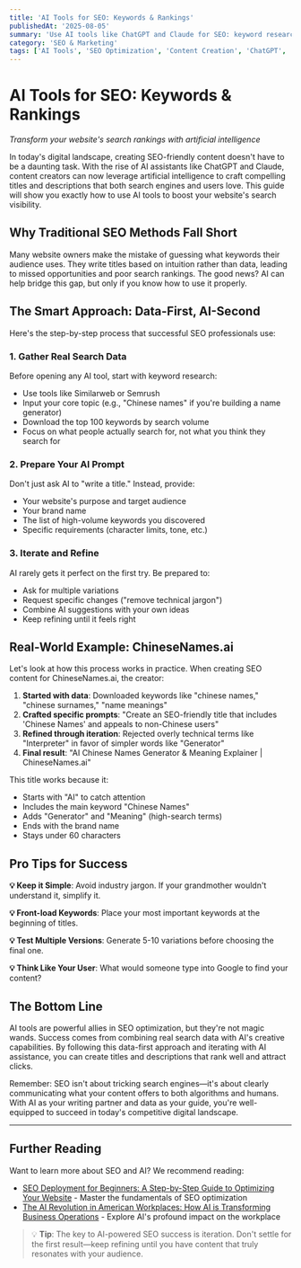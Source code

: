 ```yaml
---
title: 'AI Tools for SEO: Keywords & Rankings'
publishedAt: '2025-08-05'
summary: 'Use AI tools like ChatGPT and Claude for SEO: keyword research, title and description generation, and on-page optimization to boost rankings and clicks.'
category: 'SEO & Marketing'
tags: ['AI Tools', 'SEO Optimization', 'Content Creation', 'ChatGPT', 'Claude', 'Keyword Research', 'Website Optimization']
---
```


# AI Tools for SEO: Keywords & Rankings

*Transform your website's search rankings with artificial intelligence*

In today's digital landscape, creating SEO-friendly content doesn't have to be a daunting task. With the rise of AI assistants like ChatGPT and Claude, content creators can now leverage artificial intelligence to craft compelling titles and descriptions that both search engines and users love. This guide will show you exactly how to use AI tools to boost your website's search visibility.

## Why Traditional SEO Methods Fall Short

Many website owners make the mistake of guessing what keywords their audience uses. They write titles based on intuition rather than data, leading to missed opportunities and poor search rankings. The good news? AI can help bridge this gap, but only if you know how to use it properly.

## The Smart Approach: Data-First, AI-Second

Here's the step-by-step process that successful SEO professionals use:

### 1. **Gather Real Search Data**

Before opening any AI tool, start with keyword research:
- Use tools like Similarweb or Semrush
- Input your core topic (e.g., "Chinese names" if you're building a name generator)
- Download the top 100 keywords by search volume
- Focus on what people actually search for, not what you think they search for

### 2. **Prepare Your AI Prompt**

Don't just ask AI to "write a title." Instead, provide:
- Your website's purpose and target audience
- Your brand name
- The list of high-volume keywords you discovered
- Specific requirements (character limits, tone, etc.)

### 3. **Iterate and Refine**

AI rarely gets it perfect on the first try. Be prepared to:
- Ask for multiple variations
- Request specific changes ("remove technical jargon")
- Combine AI suggestions with your own ideas
- Keep refining until it feels right

## Real-World Example: ChineseNames.ai

Let's look at how this process works in practice. When creating SEO content for ChineseNames.ai, the creator:

1. **Started with data**: Downloaded keywords like "chinese names," "chinese surnames," "name meanings"
2. **Crafted specific prompts**: "Create an SEO-friendly title that includes 'Chinese Names' and appeals to non-Chinese users"
3. **Refined through iteration**: Rejected overly technical terms like "Interpreter" in favor of simpler words like "Generator"
4. **Final result**: "AI Chinese Names Generator & Meaning Explainer | ChineseNames.ai"

This title works because it:
- Starts with "AI" to catch attention
- Includes the main keyword "Chinese Names"
- Adds "Generator" and "Meaning" (high-search terms)
- Ends with the brand name
- Stays under 60 characters

## Pro Tips for Success

**💡 Keep it Simple**: Avoid industry jargon. If your grandmother wouldn't understand it, simplify it.

**💡 Front-load Keywords**: Place your most important keywords at the beginning of titles.

**💡 Test Multiple Versions**: Generate 5-10 variations before choosing the final one.

**💡 Think Like Your User**: What would someone type into Google to find your content?

## The Bottom Line

AI tools are powerful allies in SEO optimization, but they're not magic wands. Success comes from combining real search data with AI's creative capabilities. By following this data-first approach and iterating with AI assistance, you can create titles and descriptions that rank well and attract clicks.

Remember: SEO isn't about tricking search engines—it's about clearly communicating what your content offers to both algorithms and humans. With AI as your writing partner and data as your guide, you're well-equipped to succeed in today's competitive digital landscape.

---

## Further Reading

Want to learn more about SEO and AI? We recommend reading:

- [SEO Deployment for Beginners: A Step-by-Step Guide to Optimizing Your Website](/blog/seo) - Master the fundamentals of SEO optimization
- [The AI Revolution in American Workplaces: How AI is Transforming Business Operations](/blog/ai-revolution-american-workplaces) - Explore AI's profound impact on the workplace

> 💡 **Tip**: The key to AI-powered SEO success is iteration. Don't settle for the first result—keep refining until you have content that truly resonates with your audience.